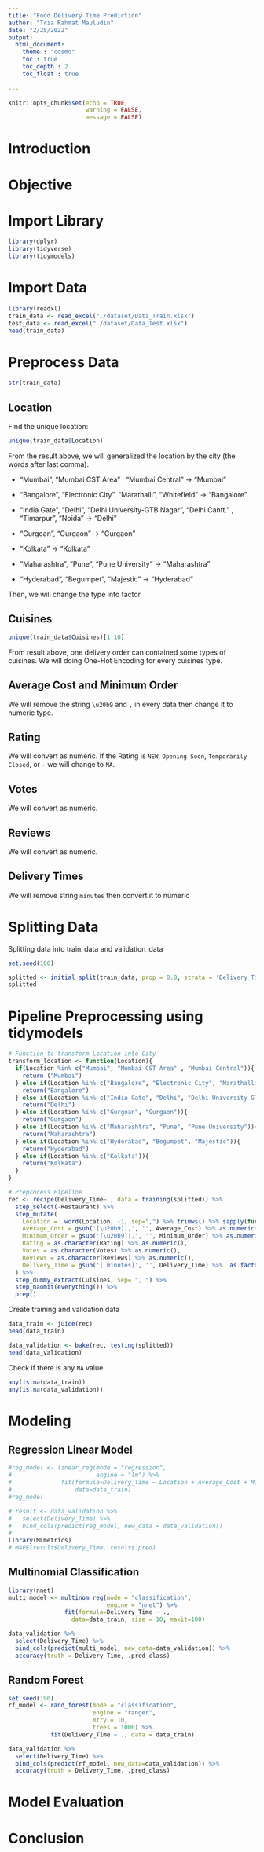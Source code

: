 ```yaml
---
title: "Food Delivery Time Prediction"
author: "Tria Rahmat Mauludin"
date: "2/25/2022"
output: 
  html_document:
    theme : "cosmo"
    toc : true
    toc_depth : 2
    toc_float : true
    
---
```


```r
knitr::opts_chunk$set(echo = TRUE,
                      warning = FALSE,
                      message = FALSE)
```
# Introduction

# Objective

# Import Library
```r
library(dplyr)
library(tidyverse)
library(tidymodels)
```

# Import Data
```r
library(readxl)
train_data <- read_excel("./dataset/Data_Train.xlsx")
test_data <- read_excel("./dataset/Data_Test.xlsx")
head(train_data)
```

# Preprocess Data
```r
str(train_data)
```
## Location
Find the unique location:
```r
unique(train_data$Location)
```

From the result above, we will generalized the location by the city (the words after last comma).

- "Mumbai", "Mumbai CST Area" , "Mumbai Central" -> "Mumbai"

- "Bangalore", "Electronic City", "Marathalli", "Whitefield" -> "Bangalore"

- "India Gate", "Delhi", "Delhi University-GTB Nagar", "Delhi Cantt." , "Timarpur", "Noida" -> 
"Delhi"

- "Gurgoan", "Gurgaon" -> "Gurgaon"

- "Kolkata" -> "Kolkata"

- "Maharashtra", "Pune", "Pune University" -> "Maharashtra"

- "Hyderabad", "Begumpet", "Majestic" -> "Hyderabad"

Then, we will change the type into factor

## Cuisines
```r
unique(train_data$Cuisines)[1:10]
```
From result above, one delivery order can contained some types of cuisines. We will doing One-Hot Encoding for every cuisines type.

## Average Cost and Minimum Order
We will remove the string `\u20b9` and `,` in every data then change it to numeric type.

## Rating
We will convert as numeric. If the Rating is `NEW`, `Opening Soon`, `Temporarily Closed`, or `-` we will change to `NA`.

## Votes
We will convert as numeric.

## Reviews

We will convert as numeric.

## Delivery Times

We will remove string ` minutes` then convert it to numeric

# Splitting Data
Splitting data into train_data and validation_data
```r
set.seed(100)

splitted <- initial_split(train_data, prop = 0.8, strata = 'Delivery_Time')
splitted
```

# Pipeline Preprocessing using tidymodels
```r
# Function to transform Location into City
transform_location <- function(Location){
  if(Location %in% c("Mumbai", "Mumbai CST Area" , "Mumbai Central")){
    return ("Mumbai")
  } else if(Location %in% c("Bangalore", "Electronic City", "Marathalli", "Whitefield")){
    return("Bangalore")
  } else if(Location %in% c("India Gate", "Delhi", "Delhi University-GTB Nagar", "Delhi Cantt." , "Timarpur", "Noida")){
    return("Delhi")
  } else if(Location %in% c("Gurgoan", "Gurgaon")){
    return("Gurgaon")
  } else if(Location %in% c("Maharashtra", "Pune", "Pune University")){
    return("Maharashtra")
  } else if(Location %in% c("Hyderabad", "Begumpet", "Majestic")){
    return("Hyderabad")
  } else if(Location %in% c("Kolkata")){
    return("Kolkata")
  }
}

# Preprocess Pipeline
rec <- recipe(Delivery_Time~., data = training(splitted)) %>% 
  step_select(-Restaurant) %>% 
  step_mutate(
    Location =  word(Location, -1, sep=",") %>% trimws() %>% sapply(function(x) transform_location(x)),
    Average_Cost = gsub('[\u20b9]|,', '', Average_Cost) %>% as.numeric(),
    Minimum_Order = gsub('[\u20b9]|,', '', Minimum_Order) %>% as.numeric(),
    Rating = as.character(Rating) %>% as.numeric(),
    Votes = as.character(Votes) %>% as.numeric(),
    Reviews = as.character(Reviews) %>% as.numeric(),
    Delivery_Time = gsub('[ minutes]', '', Delivery_Time) %>%  as.factor()
  ) %>% 
  step_dummy_extract(Cuisines, sep= ", ") %>%
  step_naomit(everything()) %>% 
  prep()
```

Create training and validation data
```r
data_train <- juice(rec)
head(data_train)
```
```r
data_validation <- bake(rec, testing(splitted))
head(data_validation)
```

Check if there is any `NA` value.
```r
any(is.na(data_train))
any(is.na(data_validation))
```
# Modeling
## Regression Linear Model
```r
#reg_model <- linear_reg(mode = "regression",
#                        engine = "lm") %>% 
#              fit(formula=Delivery_Time ~ Location + Average_Cost + Minimum_Order + #Rating + Votes + Reviews,
#                  data=data_train)
#reg_model
```
```r
# result <- data_validation %>% 
#   select(Delivery_Time) %>% 
#   bind_cols(predict(reg_model, new_data = data_validation))
# 
library(MLmetrics)
# MAPE(result$Delivery_Time, result$.pred)
```

## Multinomial Classification
```r
library(nnet)
multi_model <- multinom_reg(mode = "classification",
                            engine = "nnet") %>% 
                fit(formula=Delivery_Time ~ .,
                  data=data_train, size = 10, maxit=100)
```

```r
data_validation %>% 
  select(Delivery_Time) %>% 
  bind_cols(predict(multi_model, new_data=data_validation)) %>% 
  accuracy(truth = Delivery_Time, .pred_class)
```
## Random Forest
```r
set.seed(190)
rf_model <- rand_forest(mode = "classification", 
                        engine = "ranger",
                        mtry = 10, 
                        trees = 1000) %>% 
            fit(Delivery_Time ~ ., data = data_train)
```

```r
data_validation %>% 
  select(Delivery_Time) %>% 
  bind_cols(predict(rf_model, new_data=data_validation)) %>% 
  accuracy(truth = Delivery_Time, .pred_class)
```
# Model Evaluation

# Conclusion

